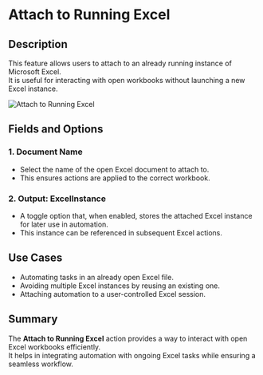 # Attach to Running Excel  

## Description

This feature allows users to attach to an already running instance of Microsoft Excel.  
It is useful for interacting with open workbooks without launching a new Excel instance.  

![Attach to Running Excel](../../../assets/excel/attach-to-running-excel.png)  

## Fields and Options  

### 1. **Document Name**

- Select the name of the open Excel document to attach to.  
- This ensures actions are applied to the correct workbook.  

### 2. **Output: ExcelInstance**

- A toggle option that, when enabled, stores the attached Excel instance for later use in automation.  
- This instance can be referenced in subsequent Excel actions.  

## Use Cases

- Automating tasks in an already open Excel file.  
- Avoiding multiple Excel instances by reusing an existing one.  
- Attaching automation to a user-controlled Excel session.  

## Summary

The **Attach to Running Excel** action provides a way to interact with open Excel workbooks efficiently.  
It helps in integrating automation with ongoing Excel tasks while ensuring a seamless workflow.  